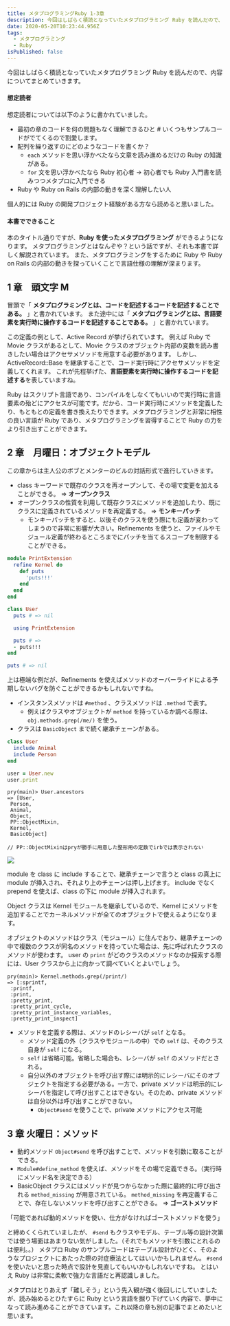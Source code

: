```yaml
---
title: メタプログラミングRuby 1-3章
description: 今回はしばらく積読となっていたメタプログラミング Ruby を読んだので、内容についてまとめていきます。
date: 2020-05-20T10:23:44.956Z
tags:
  - メタプログラミング
  - Ruby
isPublished: false
---
```


今回はしばらく積読となっていたメタプログラミング Ruby を読んだので、内容についてまとめていきます。

#### 想定読者

想定読者については以下のように書かれていました。

- 最初の章のコードを何の問題もなく理解できるひと # いくつもサンプルコードがでてくるので割愛します。
- 配列を繰り返すのにどのようなコードを書くか？
  - `each` メソッドを思い浮かべたなら文章を読み進めるだけの Ruby の知識がある。
  - `for` 文を思い浮かべたなら Ruby 初心者 → 初心者でも Ruby 入門書を読みつつメタプロに入門できる
- Ruby や Ruby on Rails の内部の動きを深く理解したい人

個人的には Ruby の開発プロジェクト経験がある方なら読めると思いました。

#### 本書でできること

本のタイトル通りですが、**Ruby を使ったメタプログラミング** ができるようになります。
メタプログラミングとはなんぞや？という話ですが、それも本書で詳しく解説されています。
また、メタプログラミングをするために Ruby や Ruby on Rails の内部の動きを探っていくことで言語仕様の理解が深まります。

## 1 章　頭文字 M

冒頭で「 **メタプログラミングとは、コードを記述するコードを記述することである。** 」と書かれています。
また途中には「 **メタプログラミングとは、言語要素を実行時に操作するコードを記述することである。** 」と書かれています。

この定義の例として、Active Record が挙げられています。
例えば Ruby で Movie クラスがあるとして、Movie クラスのオブジェクト内部の変数を読み書きしたい場合はアクセサメソッドを用意する必要があります。
しかし、ActiveRecord::Base を継承することで、コード実行時にアクセサメソッドを定義してくれます。
これが先程挙げた、**言語要素を実行時に操作するコードを記述する**を表していますね。

Ruby はスクリプト言語であり、コンパイルをしなくてもいいので実行時に言語要素の殆どにアクセスが可能です。だから、コード実行時にメソッドを定義したり、もともとの定義を書き換えたりできます。メタプログラミングと非常に相性の良い言語が Ruby であり、メタプログラミングを習得することで Ruby の力をより引き出すことができます。

## 2 章　月曜日：オブジェクトモデル

この章からは主人公のボブとメンターのビルの対話形式で進行していきます。

- class キーワードで既存のクラスを再オープンして、その場で変更を加えることができる。 => **オープンクラス**
- オープンクラスの性質を利用して既存クラスにメソッドを追加したり、既にクラスに定義されているメソッドを再定義する。 => **モンキーパッチ**
  - モンキーパッチをすると、以後そのクラスを使う際にも定義が変わってしまうので非常に影響が大きい。Refinements を使うと、ファイルやモジュール定義が終わるところまでにパッチを当てるスコープを制限することができる。

```rb
module PrintExtension
  refine Kernel do
    def puts
      'puts!!!'
    end
  end
end

class User
  puts # => nil

  using PrintExtension

  puts # =>
  - puts!!!
end

puts # => nil
```

上は極端な例だが、Refinements を使えばメソッドのオーバーライドによる予期しないバグを防ぐことができるかもしれないですね。

- インスタンスメソッドは `#method` 、クラスメソッドは `.method` で表す。
  - 例えばクラスやオブジェクトが `method` を持っているか調べる際は、 `obj.methods.grep(/me/)` を使う。
- クラスは `BasicObject` まで続く継承チェーンがある。

```rb
class User
  include Animal
  include Person
end

user = User.new
user.print
```

```shell
pry(main)> User.ancestors
=> [User,
 Person,
 Animal,
 Object,
 PP::ObjectMixin,
 Kernel,
 BasicObject]

// PP::ObjectMixinはpryが勝手に用意した整形用の定数でirbでは表示されない
```

![](/2020-05-21-12-28-22.png)

module を class に include することで、継承チェーンで言うと class の真上に module が挿入され、それより上のチェーンは押し上げます。
include でなく prepend を使えば、class の下に module が挿入されます。

Object クラスは Kernel モジュールを継承しているので、Kernel にメソッドを追加することでカーネルメソッドが全てのオブジェクトで使えるようになります。

オブジェクトのメソッドはクラス（モジュール）に住んでおり、継承チェーンの中で複数のクラスが同名のメソッドを持っていた場合は、先に呼ばれたクラスのメソッドが使わます。
user の `print` がどのクラスのメソッドなのか探索する際には、User クラスから上に向かって調べていくとよいでしょう。

```shell
pry(main)> Kernel.methods.grep(/print/)
=> [:sprintf,
 :printf,
 :print,
 :pretty_print,
 :pretty_print_cycle,
 :pretty_print_instance_variables,
 :pretty_print_inspect]
```

- メソッドを定義する際は、メソッドのレシーバが `self` となる。
  - メソッド定義の外（クラスやモジュールの中）での `self` は、そのクラス自身が `self` になる。
  - `self` は省略可能。省略した場合も、レシーバが `self` のメソッドだとされる。
  - 自分以外のオブジェクトを呼び出す際には明示的にレシーバにそのオブジェクトを指定する必要がある。一方で、private メソッドは明示的にレシーバを指定して呼び出すことはできない。そのため、private メソッドは自分以外は呼び出すことができない。
    - `Object#send` を使うことで、private メソッドにアクセス可能

## 3 章 火曜日：メソッド

- 動的メソッド `Object#send` を呼び出すことで、メソッドを引数に取ることができる。
- `Module#define_method` を使えば、メソッドをその場で定義できる。（実行時にメソッド名を決定できる）
- BasicObject クラスにはメソッドが見つからなかった際に最終的に呼び出される `method_missing` が用意されている。
  `method_missing` を再定義することで、存在しないメソッドを呼び出すことができる。 => **ゴーストメソッド**

「可能であれば動的メソッドを使い、仕方がなければゴーストメソッドを使う」

と締めくくられていましたが、 `#send` もクラスやモデル、テーブル等の設計次第では使う場面はあまりない気がしました。（それでもメソッドを引数にとれるのは便利。。）
メタプロ Ruby のサンプルコードはテーブル設計がひどく、そのようなプロジェクトにあたった際の対症療法としてはいいかもしれません。 `#send` を使いたいと思った時点で設計を見直してもいいかもしれないですね。
とはいえ Ruby は非常に柔軟で強力な言語だと再認識しました。

メタプロはとりあえず「難しそう」という先入観が強く後回しにしていましたが、読み始めるとひたすらに Ruby という言語を掘り下げていく内容で、夢中になって読み進めることができています。これ以降の章も別の記事でまとめたいと思います。
